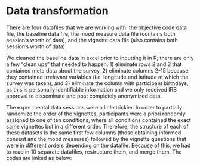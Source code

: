 # Data transformation

There are four datafiles that we are working with: the objective code data file, the baseline data file, the mood measure data file (contains both session’s worth of data), and the vignette data file (also contains both session’s worth of data). 

We cleaned the baseline data in excel prior to inputting it in R; there are only a few “clean ups” that needed to happen: 1) eliminate rows 2 and 3 that contained meta data about the survey, 2) eliminate columns 2-15 because they contained irrelevant variables (i.e. longitude and latitude at which the survey was taken), and 3) eliminate the column with participant birthdays, as this is personally identifiable information and we only received IRB approval to disseminate and post completely anonymized data. 

The experimental data sessions were a little trickier. In order to partially randomize the order of the vignettes, participants were a priori randomly assigned to one of ten conditions, where all conditions contained the exact same vignettes but in a different order.  Therefore, the structure of each of these datasets is the same first few columns (those obtaining informed consent and the mood measures) followed by the vignette questions that were in different orders depending on the datafile. Because of this, we had to read in 10 separate datafiles, restructure them, and merge them. The codes are linked as below:






